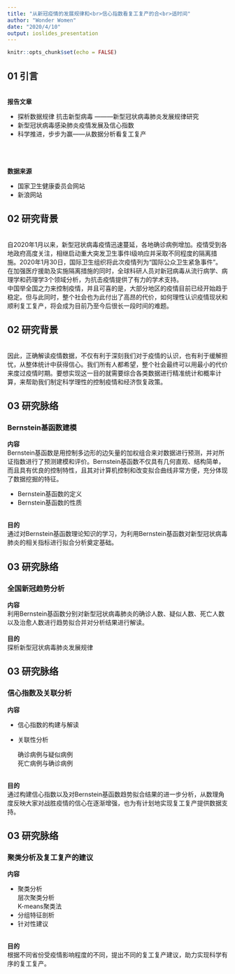 ```yaml
---
title: "从新冠疫情的发展规律和<br>信心指数看复工复产的合<br>适时间"
author: "Wonder Women"
date: "2020/4/10"
output: ioslides_presentation
---
```


```r
knitr::opts_chunk$set(echo = FALSE)
```


## 01 引言

<br>**报告文章**

- 探析数据规律 抗击新型病毒 ———新型冠状病毒肺炎发展规律研究
- 新型冠状病毒感染肺炎疫情发展及信心指数
- 科学推进，步步为赢——从数据分析看复工复产 


<br><br><br>**数据来源**

- 国家卫生健康委员会网站
- 新浪网站

## 02 研究背景

<br>自2020年1月以来，新型冠状病毒疫情迅速蔓延，各地确诊病例增加。疫情受到各地政府高度关注，相继启动重大突发卫生事件I级响应并采取不同程度的隔离措施。2020年1月30日，国际卫生组织将此次疫情列为“国际公众卫生紧急事件”。在加强医疗援助及实施隔离措施的同时，全球科研人员对新冠病毒从流行病学、病理学和药理学3个领域分析，为抗击疫情提供了有力的学术支持。
<br>中国举全国之力来控制疫情，并且可喜的是，大部分地区的疫情目前已经开始趋于稳定。但与此同时，整个社会也为此付出了高昂的代价，如何理性认识疫情现状和顺利复工复产，将会成为目前乃至今后很长一段时间的难题。

## 02 研究背景


<br>因此，正确解读疫情数据，不仅有利于深刻我们对于疫情的认识，也有利于缓解担忧，从整体统计中获得信心。我们所有人都希望，整个社会最终可以用最小的代价来度过疫情时期。要想实现这一目的就需要综合各类数据进行精准统计和概率计算，来帮助我们制定科学理性的控制疫情和经济恢复政策。


## 03 研究脉络

###  **Bernstein基函数建模**

**内容**
<br>Bernstein基函数是用控制多边形的边矢量的加权组合来对数据进行预测，并对所证指数进行了预测建模和评价。Bernstein基函数不仅具有几何直观、结构简单，而且具有优良的控制特性，且其对计算机控制和改变拟合曲线非常方便，充分体现了数据挖掘的特征。
<br>

- Bernstein基函数的定义
- Bernstein基函数的性质

<br>**目的**
<br>通过对Bernstein基函数理论知识的学习，为利用Bernstein基函数对新型冠状病毒肺炎的相关指标进行拟合分析奠定基础。

## 03 研究脉络

###  **全国新冠趋势分析**

**内容**
<br>利用Bernstein基函数分别对新型冠状病毒肺炎的确诊人数、疑似人数、死亡人数以及治愈人数进行趋势拟合并对分析结果进行解读。
<br><br>**目的**
<br>探析新型冠状病毒肺炎发展规律


## 03 研究脉络

###  **信心指数及关联分析**

**内容**
<br>

- 信心指数的构建与解读
- 关联性分析

     确诊病例与疑似病例
<br> 死亡病例与确诊病例

<br>**目的**
<br>通过构建信心指数以及对Bernstein基函数趋势拟合结果的进一步分析，从数理角度反映大家对战胜疫情的信心在逐渐增强，也为有计划地实现复工复产提供数据支持。


## 03 研究脉络

###  **聚类分析及复工复产的建议**

**内容**
<br>

- 聚类分析
   <br>层次聚类分析
   <br>K-means聚类法
- 分组特征剖析
- 针对性建议

<br>**目的**
<br>根据不同省份受疫情影响程度的不同，提出不同的复工复产建议，助力实现科学有序的复工复产。
